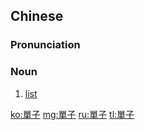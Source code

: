 {{also|单子}}
==Chinese==
{{zh-forms|s=单子}}

===Pronunciation===
{{zh-pron
|m=dānzi
|c=daan1 zi2
|cat=n
}}

===Noun===
{{zh-noun}}

# [[list]] {{gloss|enumeration or compilation of items}}

[[ko:單子]]
[[mg:單子]]
[[ru:單子]]
[[tl:單子]]